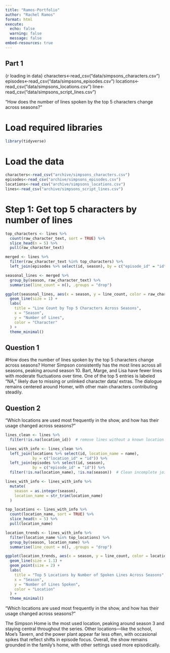 ```yaml
---
title: "Ramos-Portfolio"
author: "Rachel Ramos"
format: html
execute: 
  echo: false
  warning: false
  message: false
embed-resources: true
---
```


## Part 1
{r loading in data}
characters<-read_csv("data/simpsons_characters.csv")
episodes<-read_csv("data/simpsons_episodes.csv")
locations<-read_csv("data/simpsons_locations.csv")
line<-read_csv("data/simpsons_script_lines.csv")




"How does the number of lines spoken by the top 5 characters change across seasons?"




# Load required libraries

```r
library(tidyverse)
```

# Load the data
```r
characters<-read_csv("archive/simpsons_characters.csv")
episodes<-read_csv("archive/simpsons_episodes.csv")
locations<-read_csv("archive/simpsons_locations.csv")
lines<-read_csv("archive/simpsons_script_lines.csv")

```


# Step 1: Get top 5 characters by number of lines
```r
top_characters <- lines %>%
  count(raw_character_text, sort = TRUE) %>%
  slice_head(n = 5) %>%
  pull(raw_character_text)
```


```r
merged <- lines %>%
  filter(raw_character_text %in% top_characters) %>%
  left_join(episodes %>% select(id, season), by = c("episode_id" = "id"))
```


```r
seasonal_lines <- merged %>%
  group_by(season, raw_character_text) %>%
  summarise(line_count = n(), .groups = "drop")
```

```r
ggplot(seasonal_lines, aes(x = season, y = line_count, color = raw_character_text)) +
  geom_line(size = 1) +
  labs(
    title = "Line Count by Top 5 Characters Across Seasons",
    x = "Season",
    y = "Number of Lines",
    color = "Character"
  ) +
  theme_minimal()
```


## Question 1
#How does the number of lines spoken by the top 5 characters change across seasons?
Homer Simpson consistently has the most lines across all seasons, peaking around season 10. Bart, Marge, and Lisa have fewer lines with moderate fluctuations over time. One of the top 5 entries is labeled "NA," likely due to missing or unlinked character data/ extras. The dialogue remains centered around Homer, with other main characters contributing steadily.



## Question 2 
"Which locations are used most frequently in the show, and how has their usage changed across seasons?"


```r
lines_clean <- lines %>%
  filter(!is.na(location_id))  # remove lines without a known location

```


```r
lines_with_info <- lines_clean %>%
  left_join(locations %>% select(id, location_name = name), 
            by = c("location_id" = "id")) %>%
  left_join(episodes %>% select(id, season), 
            by = c("episode_id" = "id")) %>%
  filter(!is.na(location_name), !is.na(season))  # Clean incomplete joins

```


```r
lines_with_info <- lines_with_info %>%
  mutate(
    season = as.integer(season),
    location_name = str_trim(location_name)
  )
```


```r
top_locations <- lines_with_info %>%
  count(location_name, sort = TRUE) %>%
  slice_head(n = 5) %>%
  pull(location_name)
```


```r
location_trends <- lines_with_info %>%
  filter(location_name %in% top_locations) %>%
  group_by(season, location_name) %>%
  summarise(line_count = n(), .groups = "drop")
```

```r
ggplot(location_trends, aes(x = season, y = line_count, color = location_name)) +
  geom_line(size = 1.1) +
  geom_point(size = 2) +
  labs(
    title = "Top 5 Locations by Number of Spoken Lines Across Seasons",
    x = "Season",
    y = "Number of Lines Spoken",
    color = "Location"
  ) +
  theme_minimal()
```

"Which locations are used most frequently in the show, and how has their usage changed across seasons?"

The Simpson Home is the most used location, peaking around season 3 and staying central throughout the series. Other locations—like the school, Moe’s Tavern, and the power plant appear far less often, with occasional spikes that reflect shifts in episode focus. Overall, the show remains grounded in the family’s home, with other settings used more episodically.





